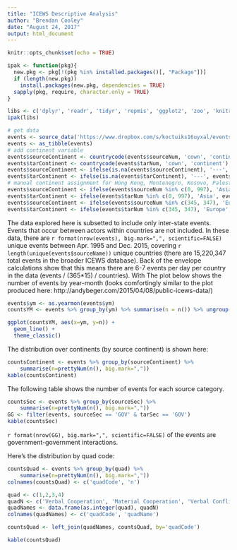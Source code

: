 ```yaml
---
title: "ICEWS Descriptive Analysis"
author: "Brendan Cooley"
date: "August 24, 2017"
output: html_document
---
```


```r
knitr::opts_chunk$set(echo = TRUE)

ipak <- function(pkg){
  new.pkg <- pkg[!(pkg %in% installed.packages()[, "Package"])]
  if (length(new.pkg)) 
    install.packages(new.pkg, dependencies = TRUE)
  sapply(pkg, require, character.only = TRUE)
}

libs <- c('dplyr', 'readr', 'tidyr', 'repmis', 'ggplot2', 'zoo', 'knitr', 'countrycode')
ipak(libs)
```

```r
# get data
events <- source_data('https://www.dropbox.com/s/koctuiks16uyxal/events.csv?dl=1', header=T, sep=",")
events <- as_tibble(events)
# add continent variable
events$sourceContinent <- countrycode(events$sourceNum, 'cown', 'continent')
events$tarContinent <- countrycode(events$tarNum, 'cown', 'continent')
events$sourceContinent <- ifelse(is.na(events$sourceContinent), '---', events$sourceContinent)
events$tarContinent <- ifelse(is.na(events$tarContinent), '---', events$tarContinent)
# manual continent assignment for Hong Kong, Montenegro, Kosovo, Palestine
events$sourceContinent <- ifelse(events$sourceNum %in% c(0, 997), 'Asia', events$sourceContinent)
events$tarContinent <- ifelse(events$tarNum %in% c(0, 997), 'Asia', events$tarContinent)
events$sourceContinent <- ifelse(events$sourceNum %in% c(345, 347), 'Europe', events$sourceContinent)
events$tarContinent <- ifelse(events$tarNum %in% c(345, 347), 'Europe', events$tarContinent)
```

The data explored here is subsetted to include only inter-state events. Events that occur between actors within countries are not included. In these data, there are `r format(nrow(events), big.mark=",", scientific=FALSE)` unique events between Apr. 1995 and Dec. 2015, covering `r length(unique(events$sourceName))` unique countries (there are 15,220,347 total events in the broader ICEWS database). Back of the envelope calculations show that this means there are 6-7 events per day per country in the data (events / (365*15) / countries). With The plot below shows the number of events by year-month (looks comfortingly similar to the plot produced here: http://andybeger.com/2015/04/08/public-icews-data/)

```r
events$ym <- as.yearmon(events$ym)
countsYM <- events %>% group_by(ym) %>% summarise(n = n()) %>% ungroup()

ggplot(countsYM, aes(x=ym, y=n)) +
  geom_line() +
  theme_classic()
```

The distribution over continents (by source continent) is shown here:
```r
countsContinent <- events %>% group_by(sourceContinent) %>%
    summarise(n=prettyNum(n(), big.mark=","))
kable(countsContinent)
```

The following table shows the number of events for each source category.
```r
countsSec <- events %>% group_by(sourceSec) %>%
    summarise(n=prettyNum(n(), big.mark=","))
GG <- filter(events, sourceSec == 'GOV' & tarSec == 'GOV')
kable(countsSec)
```

`r format(nrow(GG), big.mark=",", scientific=FALSE)` of the events are government-government interactions.

Here's the distribution by quad code:
```r
countsQuad <- events %>% group_by(quad) %>%
    summarise(n=prettyNum(n(), big.mark=","))
colnames(countsQuad) <- c('quadCode', 'n')

quad <- c(1,2,3,4)
quadN <- c('Verbal Cooperation', 'Material Cooperation', 'Verbal Conflict', 'Material Conflict')
quadNames <- data.frame(as.integer(quad), quadN)
colnames(quadNames) <- c('quadCode', 'quadName')

countsQuad <- left_join(quadNames, countsQuad, by='quadCode')

kable(countsQuad)
```